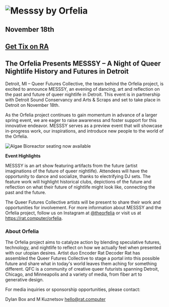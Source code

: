
<h1>
  <img src={messsyLogo} alt="Messsy by Orfelia" />
</h1>
<h2>November 18th</h2>

## [Get Tix on RA](https://ra.co/events/1781520)

## The Orfelia Presents MESSSY – A Night of Queer Nightlife History and Futures in Detroit

Detroit, MI – Queer Futures Collective, the team behind the Orfelia project, is excited to announce MESSSY, an evening of dancing, art and reflection on the past and future of queer nightlife in Detroit. This event is in partnership with Detroit Sound Conservancy and Arts & Scraps and set to take place in Detroit on November 18th.

As the Orfelia project continues to gain momentum in advance of a larger spring event, we are eager to raise awareness and foster support for this innovative endeavor. MESSSY serves as a preview event that will showcase in-progress work, our inspirations, and introduce new people to the world of the Orfelia.

<aside className="image-aside right">
  <img
    src={orfeliaBioreactorPoster}
    alt="Algae Bioreactor seating now available"
  />
</aside>

**Event Highlights**

MESSSY is an art show featuring artifacts from the future (artist imaginations of the future of queer nightlife). Attendees will have the opportunity to dance and socialize, thanks to electrifying DJ sets. The feature work will highlight historical clubs, depictions of the future and reflection on what their future of nightlife might look like, connecting the past and the future.

The Queer Futures Collective artists will be present to share their work and opportunities for involvement. For more information about MESSSY and the Orfelia project, follow us on Instagram at [@theorfelia](https://www.instagram.com/theorfelia/) or visit us at https://rat.computer/orfelia.

### About Orfelia

The Orfelia project aims to catalyze action by blending speculative futures, technology, and nightlife to reflect on how we actually feel when presented with our utopian desires.
Artist duo Encoder Rat Decoder Rat has assembled the Queer Futures Collective to stage a portal into this possible future and share what in today's world leaves them aching for something different. QFC is a community of creative queer futurists spanning Detroit, Chicago, and Minneapolis and a variety of media, from fiber art to generative design.

For media inquiries or sponsorship opportunities, please contact:

Dylan Box and M Kuznetsov
hello@rat.computer
